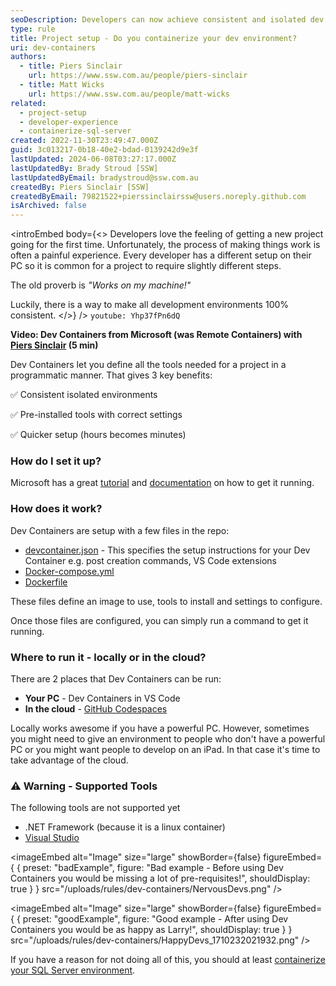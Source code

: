 ```yaml
---
seoDescription: Developers can now achieve consistent and isolated dev environments using Dev Containers from Microsoft, eliminating the "works on my machine" problem.
type: rule
title: Project setup - Do you containerize your dev environment?
uri: dev-containers
authors:
  - title: Piers Sinclair
    url: https://www.ssw.com.au/people/piers-sinclair
  - title: Matt Wicks
    url: https://www.ssw.com.au/people/matt-wicks
related:
  - project-setup
  - developer-experience
  - containerize-sql-server
created: 2022-11-30T23:49:47.000Z
guid: 3c013217-0b18-40e2-bdad-0139242d9e3f
lastUpdated: 2024-06-08T03:27:17.000Z
lastUpdatedBy: Brady Stroud [SSW]
lastUpdatedByEmail: bradystroud@ssw.com.au
createdBy: Piers Sinclair [SSW]
createdByEmail: 79821522+pierssinclairssw@users.noreply.github.com
isArchived: false
---
```


<introEmbed
  body={<>
Developers love the feeling of getting a new project going for the first time. Unfortunately, the process of making things work is often a painful experience. Every developer has a different setup on their PC so it is common for a project to require slightly different steps.

The old proverb is _"Works on my machine!"_

Luckily, there is a way to make all development environments 100% consistent.
  </>}
/>
`youtube: Yhp37fPn6dQ`

**Video: Dev Containers from Microsoft (was Remote Containers) with [Piers Sinclair](https://ssw.com.au/people/piers-sinclair) (5 min)**

Dev Containers let you define all the tools needed for a project in a programmatic manner. That gives 3 key benefits:

✅ Consistent isolated environments

✅ Pre-installed tools with correct settings

✅ Quicker setup (hours becomes minutes)

### How do I set it up?

Microsoft has a great [tutorial](https://learn.microsoft.com/en-us/training/modules/use-docker-container-dev-env-vs-code/?WT.mc_id=AZ-MVP-33518) and [documentation](https://code.visualstudio.com/docs/devcontainers/containers) on how to get it running.

### How does it work?

Dev Containers are setup with a few files in the repo:

* [devcontainer.json](https://containers.dev/implementors/json_reference/) - This specifies the setup instructions for your Dev Container e.g. post creation commands, VS Code extensions
* [Docker-compose.yml](https://docs.docker.com/compose/compose-file/#compose-file-structure-and-examples)
* [Dockerfile](https://docs.docker.com/engine/reference/builder/)

These files define an image to use, tools to install and settings to configure.

Once those files are configured, you can simply run a command to get it running.

### Where to run it - locally or in the cloud?

There are 2 places that Dev Containers can be run:

* **Your PC** - Dev Containers in VS Code
* **In the cloud** - [GitHub Codespaces](https://github.com/features/codespaces)

Locally works awesome if you have a powerful PC. However, sometimes you might need to give an environment to people who don't have a powerful PC or you might want people to develop on an iPad. In that case it's time to take advantage of the cloud.

### ⚠️ Warning - Supported Tools

The following tools are not supported yet

* .NET Framework (because it is a linux container)
* [Visual Studio](https://containers.dev/supporting)

<imageEmbed
  alt="Image"
  size="large"
  showBorder={false}
  figureEmbed={ {
    preset: "badExample",
    figure: "Bad example - Before using Dev Containers you would be missing a lot of pre-requisites!",
    shouldDisplay: true
  } }
  src="/uploads/rules/dev-containers/NervousDevs.png"
/>

<imageEmbed
  alt="Image"
  size="large"
  showBorder={false}
  figureEmbed={ {
    preset: "goodExample",
    figure: "Good example - After using Dev Containers you would be as happy as Larry!",
    shouldDisplay: true
  } }
  src="/uploads/rules/dev-containers/HappyDevs_1710232021932.png"
/>

If you have a reason for not doing all of this, you should at least [containerize your SQL Server environment](/containerize-sql-server).
